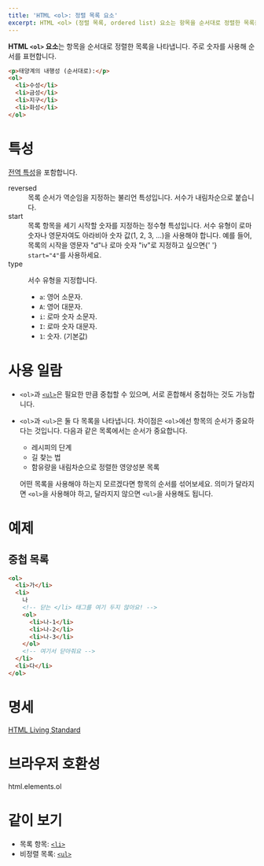 ```yaml
---
title: 'HTML <ol>: 정렬 목록 요소'
excerpt: HTML <ol> (정렬 목록, ordered list) 요소는 항목을 순서대로 정렬한 목록을 나타냅니다. 주로 숫자를 사용해 순서를 표현합니다.
---
```


**HTML `<ol>` 요소**는 항목을 순서대로 정렬한 목록을 나타냅니다. 주로 숫자를 사용해 순서를 표현합니다.

<Demo height={140} />

```html name=demo
<p>태양계의 내행성 (순서대로):</p>
<ol>
  <li>수성</li>
  <li>금성</li>
  <li>지구</li>
  <li>화성</li>
</ol>
```

# 특성

[전역 특성](/docs/Web/HTML/Global_attributes)을 포함합니다.

<dl>
  <Term>reversed</Term>
  <dd>목록 순서가 역순임을 지정하는 불리언 특성입니다. 서수가 내림차순으로 붙습니다.</dd>
  <Term>start</Term>
  <dd>
    목록 항목을 세기 시작할 숫자를 지정하는 정수형 특성입니다. 서수 유형이 로마 숫자나 영문자여도 아라비아 숫자 값(1, 2,
    3, ...)을 사용해야 합니다. 예를 들어, 목록의 시작을 영문자 "d"나 로마 숫자 "iv"로 지정하고 싶으면{' '}
    <code>start="4"</code>를 사용하세요.
  </dd>
  <Term>type</Term>
  <dd>
    <p>서수 유형을 지정합니다.</p>
    <ul>
      <li>
        <code>a</code>: 영어 소문자.
      </li>
      <li>
        <code>A</code>: 영어 대문자.
      </li>
      <li>
        <code>i</code>: 로마 숫자 소문자.
      </li>
      <li>
        <code>I</code>: 로마 숫자 대문자.
      </li>
      <li>
        <code>1</code>: 숫자. (기본값)
      </li>
    </ul>
  </dd>
</dl>

# 사용 일람

- `<ol>`과 [`<ul>`](./ul)은 필요한 만큼 중첩할 수 있으며, 서로 혼합해서 중첩하는 것도 가능합니다.
- `<ol>`과 `<ul>`은 둘 다 목록을 나타냅니다. 차이점은 `<ol>`에선 항목의 순서가 중요하다는 것입니다. 다음과 같은 목록에서는 순서가 중요합니다.

  - 레시피의 단계
  - 길 찾는 법
  - 함유량을 내림차순으로 정렬한 영양성분 목록

  어떤 목록을 사용해야 하는지 모르겠다면 항목의 순서를 섞어보세요. 의미가 달라지면 `<ol>`을 사용해야 하고, 달라지지 않으면 `<ul>`을 사용해도 됩니다.

# 예제

## 중첩 목록

```html
<ol>
  <li>가</li>
  <li>
    나
    <!-- 닫는 </li> 태그를 여기 두지 않아요! -->
    <ol>
      <li>나-1</li>
      <li>나-2</li>
      <li>나-3</li>
    </ol>
    <!-- 여기서 닫아줘요 -->
  </li>
  <li>다</li>
</ol>
```

# 명세

[HTML Living Standard](https://html.spec.whatwg.org/multipage/semantics.html#the-ol-element)

# 브라우저 호환성

<BrowserCompat>html.elements.ol</BrowserCompat>

# 같이 보기

- 목록 항목: [`<li>`](./li)
- 비정렬 목록: [`<ul>`](./ul)
